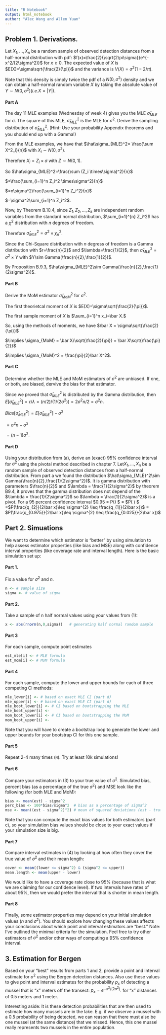 ```yaml
---
title: "R Notebook"
output: html_notebook
author: "Alec Wang and Allen Yuan"
---
```


## Problem 1. Derivations.
Let $X_1,\ldots,X_n$ be a random sample of observed detection distances from a half-normal distribution with pdf:
$f(x)=\frac{2}{\sqrt{2\pi\sigma}}e^{-x^2/(2\sigma^2)}$ for $x\geq 0$.
The expected value of $X$ is $E(X)=\sigma\sqrt{\frac{2}{\pi}}$ and the variance is $V(X)=\sigma^2(1-2/\pi).$

Note that this density is simply twice the pdf of a $N(0,\sigma^2)$ density and we can obtain a half-normal random variable $X$ by taking the absolute value of $Y\sim N(0,\sigma^2)(i.e. X=|Y|).$

#### Part A
The day 11 MLE examples (Wednesday of week 4) gives you the MLE $\hat\sigma_{MLE}$ for $\sigma$. The square of this MLE, $\hat\sigma^2_{MLE}$ is the MLE for $\sigma^2$. Derive the sampling distribution of $\hat\sigma^2_{MLE}$. (Hint: Use your probability Appendix theorems and you should end up with a Gamma!)

From the MLE examples, we have that $\hat\sigma_{MLE}^2= \frac{\sum X^2_i}{n}$ with $X_i \sim N(0, \sigma^2)$.

Therefore $X_i = Z_i \times\sigma$ with $Z \sim N(0, 1)$.

So $\hat\sigma_{MLE}^2=\frac{\sum (Z_i \times\sigma)^2}{n}$

$=\frac{\sum_{i=1}^n Z_i^2 \times\sigma^2}{n}$

$=n\sigma^2\frac{\sum_{i=1}^n Z_i^2}{n}$

$=\sigma^2\sum_{i=1}^n Z_i^2$.

Now, by Theorem B.10.4, since $Z_1,Z_2,\ldots,Z_k$ are independent random variables from the standard normal distribution, $\sum_{i=1}^{n} Z_i^2$ has a $\chi^2$ distribution with $n$ degrees of freedom.

Therefore $\hat\sigma_{MLE}^2=\sigma^2\times\chi^2_n$.

Since the Chi-Square distribution with $n$ degress of freedom is a Gamma distribution with $r=\frac{n}{2}$ and $\lambda=\frac{1}{2}$, then $\hat\sigma_{MLE}^2=\sigma^2\times Y$ with $Y\sim Gamma(\frac{n}{2},\frac{1}{2})$.

By Proposition B.9.3, $\hat\sigma_{MLE}^2\sim Gamma(\frac{n}{2},\frac{1}{2\sigma^2})$.

#### Part B
Derive the MoM estimator $\hat\sigma^2_{MoM}$ for $\sigma^2$.

The first theorietcal moment of $X$ is $E(X)=\sigma\sqrt{\frac{2}{\pi}}$.

The first sample moment of $X$ is $\sum_{i=1}^n x_i=\bar X.$

So, using the methods of moments, we have $\bar X = \sigma\sqrt{\frac{2}{\pi}}$

$\implies \sigma_{MoM} = \bar X/\sqrt{\frac{2}{\pi}} =  \bar X\sqrt{\frac{\pi}{2}}$

$\implies \sigma_{MoM}^2 = \frac{\pi}{2}\bar X^2$.

#### Part C
Determine whether the MLE and MoM estimators of $\sigma^2$  are unbiased. If one, or both, are biased, dervive the bias for that estimator.

Since we proved that $\hat\sigma^2_{MLE}$ is distributed by the Gamma distribution, then  $E[\hat\sigma^2_{MLE}]=r/\lambda=(n/2)/(1/(2\sigma^2))=2\sigma^2n/2=\sigma^2n.$ 

$Bias[\hat\sigma^2_{MLE}] = E[\hat\sigma^2_{MLE}] - \sigma^2$

$=\sigma^2n-\sigma^2$

$=(n-1)\sigma^2$.

#### Part D
Using your distribution from (a), derive an (exact) 95% confidence interval for $\sigma^2$ using the pivotal method described in chapter 7. 
Let$X_1,\ldots,X_n$ be a random sample of observed detection distances from a half-normal distribution. From part a we found the distribution $\hat\sigma_{MLE}^2\sim Gamma(\frac{n}{2},\frac{1}{2\sigma^2})$.
It is gamma distribution with parameters $\frac{n}{2}$ and $\lambda = \frac{1}{2\sigma^2}$ by theorem B9.4, it proves that the gamma distribution does not depend of the $\lambda = \frac{1}{2\sigma^2}$ so $\lambda = \frac{1}{2\sigma^2}$ is a pivot.
For a 95 percent  confidence interval $0.95 = P(\frac{q_{1}}{\bar x}\leq \lambda \leq \frac{q_{2}}{\bar x}) $
= $P(\frac{q_{1}}{\bar x}\leq \frac{1}{2\sigma^2} \leq \frac{q_{2}}{\bar x}) $
=$P(\frac{q_{2}}{2\bar x}\leq \sigma^{2} \leq \frac{q_{1}}{2\bar x})$
= $P(\frac{q_{0.975}}{2\bar x}\leq \sigma^{2} \leq \frac{q_{0.025}}{2\bar x})$

## Part 2. Simuations
We want to determine which estimator is “better” by using simulation to help assess estimator properties (like bias and MSE) along with confidence interval properties (like coverage rate and interval length). Here is the basic simulation set up:

#### Part 1.
Fix a value for $\sigma^2$ and $n$.

```r
n <- # sample size
sigma <- # value of sigma
```

#### Part 2.
Take a sample of n half normal values using your values from (1):
```R
x <- abs(rnorm(n,0,sigma))   # generating half normal random sample
```

#### Part 3
For each sample, compute point estimates

```R
est_mle[i] <- # MLE formula
est_mom[i] <- # MoM formula
```

#### Part 4
For each sample, compute the lower and upper bounds for each of three competing CI methods:
```R
mle_lower[i] <- # based on exact MLE CI (part d)
mle_upper[i] <- # based on exact MLE CI (part d)
mle_boot_lower[i] <- # CI based on bootstrapping the MLE
mle_boot_upper[i] <- 
mom_boot_lower[i] <- # CI based on bootstrapping the MoM
mom_boot_upper[i] <-

```
Note that you will have to create a bootstrap loop to generate the lower and upper bounds for your bootstrap CI for this one sample.



#### Part 5
Repeat 2-4 many times (`N`). Try at least 10k simulations!

#### Part 6
Compare your estimators in (3) to your true value of $\sigma^2$. Simulated bias, percent bias (as a percentage of the true $\sigma^2$) and MSE look like the following (for both MLE and MoM):

```R
bias <- mean(est) - sigma^2  
perc_bias <- 100*bias/sigma^2  # bias as a percentage of sigma^2
mse <- mean((est - sigma^2)^2) # mean of squared deviations (est - truth)^2
```
Note that you can compute the exact bias values for both estimators (part c), so your simulation bias values should be close to your exact values if your simulation size is big.

#### Part 7
Compare interval estimates in (4) by looking at how often they cover the true value of $\sigma^2$ and their mean length:
```R
cover <- mean((lower <= sigma^2) & (sigma^2 <= upper))
mean.length <- mean(upper - lower)
```
We would like to have a coverage rate close to 95% (because that is what we are claiming for our confidence level). If two intervals have rates of about 95%, then we would prefer the interval that is shorter in mean length.

#### Part 8
Finally, some estimator properties may depend on your initial simulation values ($n$ and $\sigma^2$). You should explore how changing these values affects your conclusions about which point and interval estimators are “best.”
Note: I’ve outlined the minimal criteria for the simulation. Feel free to try other estimators of $\sigma^2$ and/or other ways of computing a 95% confidence interval.

## 3. Estimation for Bergen

Based on your “best” results from parts 1 and 2, provide a point and interval estimate for $\sigma^2$ using the Bergen detection distances. Also use these values to give point and interval estimates for the probability $p_x$ of detecting a mussel that is “x” meters off the transect: $p_x=e^{-x^2/(2\sigma^2)}$.
for “x” distances of 0.5 meters and 1 meter.

Interesting aside: It is these detection probabilities that are then used to estimate how many mussels are in the lake. E.g. if we observe a mussel with a 0.5 probability of being detected, we can reason that there must also be one mussel (at the same distance) that we missed. Hence, this one mussel really represents two mussels in the entire population.
